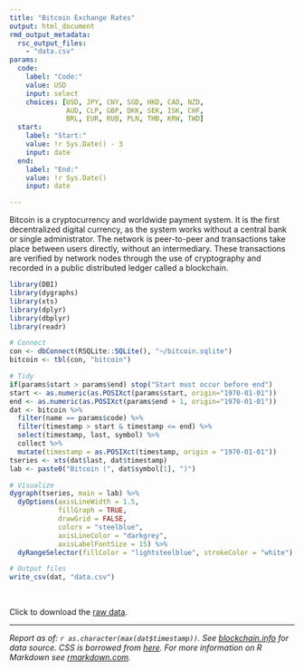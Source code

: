 ```yaml
---
title: "Bitcoin Exchange Rates"
output: html_document
rmd_output_metadata:
  rsc_output_files:
    - "data.csv"
params:
  code:
    label: "Code:"
    value: USD
    input: select
    choices: [USD, JPY, CNY, SGD, HKD, CAD, NZD, 
              AUD, CLP, GBP, DKK, SEK, ISK, CHF, 
              BRL, EUR, RUB, PLN, THB, KRW, TWD]
  start:
    label: "Start:"
    value: !r Sys.Date() - 3
    input: date
  end:
    label: "End:"
    value: !r Sys.Date()
    input: date

---
```


Bitcoin is a cryptocurrency and worldwide payment system. It is the first decentralized digital currency, as the system works without a central bank or single administrator. The network is peer-to-peer and transactions take place between users directly, without an intermediary. These transactions are verified by network nodes through the use of cryptography and recorded in a public distributed ledger called a blockchain.

```r
library(DBI)
library(dygraphs)
library(xts)
library(dplyr)
library(dbplyr)
library(readr)

# Connect
con <- dbConnect(RSQLite::SQLite(), "~/bitcoin.sqlite")
bitcoin <- tbl(con, "bitcoin")

# Tidy
if(params$start > params$end) stop("Start must occur before end")
start <- as.numeric(as.POSIXct(params$start, origin="1970-01-01"))
end <- as.numeric(as.POSIXct(params$end + 1, origin="1970-01-01"))
dat <- bitcoin %>%
  filter(name == params$code) %>%
  filter(timestamp > start & timestamp <= end) %>%
  select(timestamp, last, symbol) %>%
  collect %>%
  mutate(timestamp = as.POSIXct(timestamp, origin = "1970-01-01"))
tseries <- xts(dat$last, dat$timestamp)
lab <- paste0("Bitcoin (", dat$symbol[1], ")")

# Visualize
dygraph(tseries, main = lab) %>%
  dyOptions(axisLineWidth = 1.5, 
            fillGraph = TRUE, 
            drawGrid = FALSE, 
            colors = "steelblue", 
            axisLineColor = "darkgrey", 
            axisLabelFontSize = 15) %>%
  dyRangeSelector(fillColor = "lightsteelblue", strokeColor = "white")

# Output files
write_csv(dat, "data.csv")
```  

<br>

Click to download the [raw data](data.csv).

***

*Report as of: `r as.character(max(dat$timestamp))`. See [blockchain.info](https://blockchain.info/api/exchange_rates_api) for data source. CSS is borrowed from [here](http://markdowncss.github.io/modest/). For more information on R Markdown see [rmarkdown.com](http://rmarkdown.rstudio.com/).*
